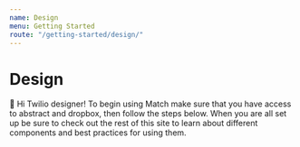 ```yaml
---
name: Design
menu: Getting Started
route: "/getting-started/design/"
---
```


# Design

👋 Hi Twilio designer! To begin using Match make sure that you have access to abstract and dropbox, then follow the steps below. When you are all set up be sure to check out the rest of this site to learn about different components and best practices for using them.
